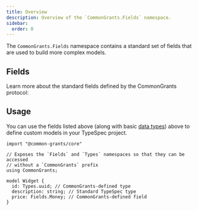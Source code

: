 ```yaml
---
title: Overview
description: Overview of the `CommonGrants.Fields` namespace.
sidebar:
  order: 0
---
```



The `CommonGrants.Fields` namespace contains a standard set of fields that are used to build more complex models.

## Fields

Learn more about the standard fields defined by the CommonGrants protocol:

<CardGrid>
  <LinkCard
    title="Address"
    href="/protocol/fields/address"
    description="A physical address"
  />
  <LinkCard
    title="Custom Field"
    href="/protocol/fields/custom-field"
    description="A model for defining custom fields on a record"
  />
  <LinkCard
    title="Event"
    href="/protocol/fields/event"
    description="A description of an event with an associated date"
  />
  <LinkCard
    title="System Metadata"
    href="/protocol/fields/metadata"
    description="System-managed metadata for records"
  />
  <LinkCard
    title="Money"
    href="/protocol/fields/money"
    description="A monetary amount with a currency code"
  />
  <LinkCard
    title="Name"
    href="/protocol/fields/name"
    description="A person's name"
  />
  <LinkCard
    title="Phone"
    href="/protocol/fields/phone"
    description="A phone number"
  />
  <LinkCard
    title="PCS term"
    href="/protocol/fields/pcs"
    description="Philanthropy Classification System (PCS) terms"
  />
</CardGrid>

## Usage

You can use the fields listed above (along with basic [data types](/protocol/types/)) above to define custom models in your TypeSpec project.

```typespec
import "@common-grants/core"

// Exposes the `Fields` and `Types` namespaces so that they can be accessed
// without a `CommonGrants` prefix
using CommonGrants;

model Widget {
  id: Types.uuid; // CommonGrants-defined type
  description: string; // Standard TypeSpec type
  price: Fields.Money; // CommonGrants-defined field
}
```
